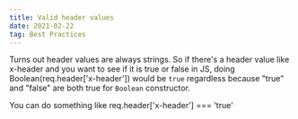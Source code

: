 ```yaml
---
title: Valid header values
date: 2021-02-22
tag: Best Practices
---
```




Turns out header values are always strings. So if there's a header value like x-header and you want
to see if it is true or false in JS, doing Boolean(req.header['x-header']) would be `true` regardless because
"true" and "false" are both true for `Boolean` constructor. 

You can do something like req.header['x-header'] === 'true' 
